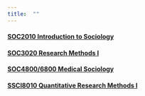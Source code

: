 ```yaml
---
title:  ""
---
```


#### [SOC2010 Introduction to Sociology]()

#### [SOC3020 Research Methods I]()

#### [SOC4800/6800 Medical Sociology]()

#### [SSCI8010 Quantitative Research Methods I]()